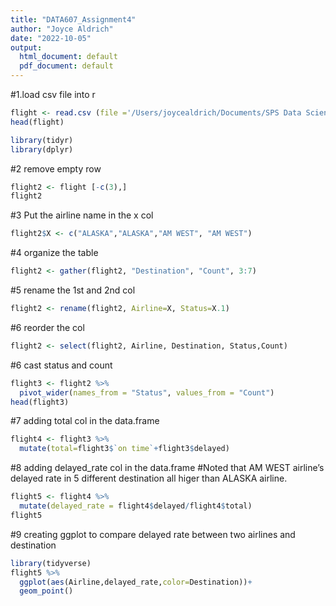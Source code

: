 ```yaml
---
title: "DATA607_Assignment4"
author: "Joyce Aldrich"
date: "2022-10-05"
output:
  html_document: default
  pdf_document: default
---
```


#1.load csv file into r
```r
flight <- read.csv (file ='/Users/joycealdrich/Documents/SPS Data Science/Data 607/Assignment_4/Flight.csv')
head(flight)
```

```r
library(tidyr)
library(dplyr)
```

#2 remove empty row
```r
flight2 <- flight [-c(3),]
flight2
```
#3 Put the airline name in the x col
```r
flight2$X <- c("ALASKA","ALASKA","AM WEST", "AM WEST")
```

#4 organize the table
```r
flight2 <- gather(flight2, "Destination", "Count", 3:7)
```
#5 rename the 1st and 2nd col
```r
flight2 <- rename(flight2, Airline=X, Status=X.1)
```

#6 reorder the col
```r
flight2 <- select(flight2, Airline, Destination, Status,Count)
```

#6 cast status and count
```r
flight3 <- flight2 %>%
  pivot_wider(names_from = "Status", values_from = "Count")
head(flight3)
```
#7 adding total col in the data.frame
```r
flight4 <- flight3 %>%
  mutate(total=flight3$`on time`+flight3$delayed)
```
#8 adding delayed_rate col in the data.frame 
#Noted that AM WEST airline's delayed rate in 5 different destination all higer than ALASKA airline.
```r
flight5 <- flight4 %>%
  mutate(delayed_rate = flight4$delayed/flight4$total)
flight5
```

#9 creating ggplot to compare delayed rate between two airlines and destination
```r
library(tidyverse)
flight5 %>%
  ggplot(aes(Airline,delayed_rate,color=Destination))+
  geom_point()
```


